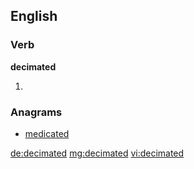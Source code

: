 ==English==

===Verb===
'''decimated'''

# {{past of|[[decimate]]}}

===Anagrams===
* [[medicated#English|medicated]]

[[de:decimated]]
[[mg:decimated]]
[[vi:decimated]]